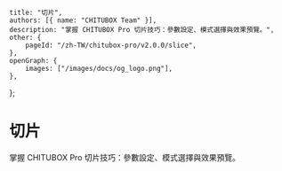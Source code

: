 	title: "切片",
	authors: [{ name: "CHITUBOX Team" }],
	description: "掌握 CHITUBOX Pro 切片技巧：參數設定、模式選擇與效果預覽。",
	other: {
		pageId: "/zh-TW/chitubox-pro/v2.0.0/slice",
	},
	openGraph: {
		images: ["/images/docs/og_logo.png"],
	},
};

# 切片

掌握 CHITUBOX Pro 切片技巧：參數設定、模式選擇與效果預覽。
